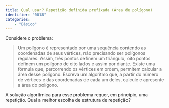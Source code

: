 ```yaml
---
title: Qual usar? Repetição definida prefixada (Área de polígono)
identifier: "0018"
categories:
    - "Básico"
---
```


::: {.exercicio .avalia-algoritmo}
Considere o problema:

> Um polígono é representado por uma sequência contendo as coordenadas de seus vértices, não precisando ser polígonos regulares. Assim, três pontos definem um triângulo, oito pontos definem um polígono de oito lados e assim por diante. Existe uma fórmula que, percorrendo os vértices em ordem, permitem calcular a área desse polígono. Escreva um algoritmo que, a partir do número de vértices e das coordenadas de cada um deles, calcule e apresente a área do polígono.

A solução algorítmica para esse problema requer, em princípio, uma repetição.
Qual a melhor escolha de estrutura de repetição?
:::
